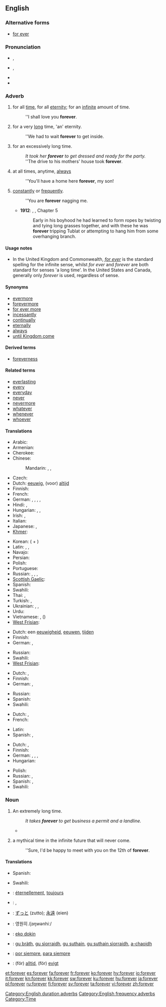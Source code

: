 ==English==

===Alternative forms===
* [[for ever]]

===Pronunciation===
* {{a|RP}} {{IPA|/fəɹˈɛvə/}}, {{SAMPA|/f@r"Ev@/}}
* {{a|GenAm}} {{IPA|/fəɹˈɛvɚ/}}, {{SAMPA|/f@r"Ev@`/}}
* {{audio|en-us-forever.ogg|Audio (US)}}
* {{rhymes|ɛvə(r)}}

===Adverb===
{{en-adv|-}}

# {{context|duration}} for all [[time]], for all [[eternity]]; for an [[infinite]] amount of time.
#: ''I shall love you '''forever'''.
# {{context|duration|colloquial}} for a very [[long]] time, 'an' eternity.
#: ''We had to wait '''forever''' to get inside.
# {{context|duration|colloquial}} for an excessively long time.
#: ''It took her '''forever''' to get dressed and ready for the party.''
#: ''The drive to his mothers' house took '''forever'''.
# at all times, anytime, [[always]]
#: ''You'll have a home here '''forever''', my son!
# {{context|frequency}} [[constantly]] or [[frequently]].
#: ''You are '''forever''' nagging me.
#* '''1912''': {{w|Edgar Rice Burroughs}}, {{w|Tarzan of the Apes}}, Chapter 5
#*: Early in his boyhood he had learned to form ropes by twisting and tying long grasses together, and with these he was '''forever''' tripping Tublat or attempting to hang him from some overhanging branch.

====Usage notes====
* In the United Kingdom and Commonwealth, ''[[for ever]]'' is the standard spelling for the infinite sense, whilst ''for ever'' and ''forever'' are both standard for senses 'a long time'. In the United States and Canada, generally only ''forever'' is used, regardless of sense.

====Synonyms====
* [[evermore]]
* [[forevermore]]
* [[for ever more]]
* [[incessantly]]
* [[continual]]ly
* [[eternal]]ly
* [[always]]
* [[until Kingdom come]]

====Derived terms====
* [[foreverness]]

====Related terms====
* [[everlasting]]
* [[every]]
* [[everyday]]
* [[never]]
* [[nevermore]]
* [[whatever]]
* [[whenever]]
* [[whoever]]

====Translations====
{{trans-top|for all time, for all eternity; for an infinite amount of time}}
* Arabic: {{t|ar|إلى الأبد|tr='ílaa al-'ábad|sc=Arab}}
* Armenian: {{t|hy|ընդմիշտ|tr=ëndmišt|sc=Armn}}
* Cherokee: {{t|chr|ᎢᎪᎯᏛ|tr=i-go-hi-dv|sc=Cher}}
* Chinese:
*: Mandarin: {{t|zh|永久|tr=yǒngjiǔ|sc=Hani}}, {{t|zh|永遠|sc=Hani}}, {{t|zh|永远|tr=yǒngyuǎn|sc=Hani}}
* Czech: {{t-|cs|navždy}}
* Dutch: [[eeuwig]], (voor) [[altijd]]
* Finnish: {{t-|fi|ikuisesti}}
* French: {{t|fr|à jamais}}
* German: {{t-|de|für immer}}, {{t+|de|ewig}}, {{t+|de|unaufhörlich}}, {{t+|de|auf}} {{t+|de|immer}},  {{t|de|für eger}}
* Hindi: {{t|hi|हमेशा के लिए|tr=hameśā ke li'e|sc=Deva}}, {{t|hi|कभी के लिए|tr=kabhī ke li'e|sc=Deva}}
* Hungarian: {{t+|hu|örökre}},  {{t+|hu|örökké}},  {{t-|hu|mindörökké}}
* Irish: {{t|ga|go bráth|xs=Irish}}, {{t-|ga|go deo|xs=Irish}}
* Italian: {{t|it|per sempre}}
* Japanese: {{t|ja|永久|tr=えいきゅうに, eikyū-ni|alt=永久に|sc=Jpan}}, {{t|ja|永遠|tr=えいえんに, eien-ni|alt=永遠に|sc=Jpan}}
* [[Khmer]]: {{t-|km|រហូត|tr=rahoat|sc=Khmr|xs=Khmer}}
{{trans-mid}}
* Korean: {{t|ko|영원|tr=yeongwon-hi|alt=영원히|sc=Hang}} ({{t|ko|永遠|sc=Hang}} + {{t|ko|히|sc=Hang}})
* Latin: {{t|la|in perpetuum}}, {{t|la|in omne tempus}}, {{t|la|perpetuum}}
* Navajo: {{tø|nv|hoolʼáágóó}}
* Persian: {{t|fa|برای همیشه|tr=barâ-ye hamiše|sc=fa-Arab}}
* Polish: {{t-|pl|na zawsze}}
* Portuguese: {{t|pt|para sempre}}
* Russian: {{t+|ru|вечно|tr=véčno}}, {{t+|ru|всегда|tr=vsegdá}}, {{t+|ru|навсегда|tr=navsegdá}}, {{t|ru|навеки|tr=navéki}}
* [[Scottish Gaelic]]: {{t-|gd|gu bràth|xs=Scottish Gaelic}}
* Spanish: {{t|es|para siempre}}
* Swahili: {{t+|sw|milele|xs=Swahili}}
* Thai: {{t|th|ตลอดไป|tr=dtà-lòt-bpai|sc=Thai}}, {{t|th|นิรันดร์ |tr=ní-ran|sc=Thai}}
* Turkish: {{t|tr|sonsuza kadar}}, {{t|tr|sonsuza dek}}
* Ukrainian: {{t|uk|назавжди|tr=nazávždy, nazavždý|sc=Cyrl}}, {{t|uk|навік|tr=navík|sc=Cyrl}}, {{t|uk|вічно|tr=víčno|sc=Cyrl}}
* Urdu: {{t|ur|ہمیشہ کے لئے|tr=hameśā ke li'e|sc=ur-Arab}}
* Vietnamese: {{t|vi|mãi mãi}}, {{t|vi|vĩnh viễn}} ({{t|vi|永遠}})
* [[West Frisian]]: {{t|fy|ivich|xs=West Frisian}}
{{trans-bottom}}

{{trans-top|''(colloquially)'' for a very long time}}
* Dutch: een [[eeuwigheid]], [[eeuwen]], [[tijden]] {{p}}
* Finnish: {{t-|fi|ikuisuus|alt=ikuisuuden}}
* German: {{t+|de|ewig}}, {{t-|de|für immer}}
{{trans-mid}}
* Russian: {{t|ru|целую вечность|tr=céluju véčnost'}}
* Swahili: {{t+|sw|milele|xs=Swahili}}
* [[West Frisian]]: {{t|fy|ivich|xs=West Frisian}}
{{trans-bottom}}

{{trans-top|''(colloquially)'' for an excessively long time}}
* Dutch: {{t+|nl|eeuwig}}, {{t-|nl|eindeloos}}
* Finnish: {{t-|fi|ikuisuus|alt=ikuisuuden}}
* German: {{t+|de|ewig}}, {{t-|de|für immer}}
{{trans-mid}}
* Russian: {{t|ru|целую вечность|tr=céluju véčnost'}}
* Spanish: {{t|es|por siempre}}
* Swahili: {{t+|sw|milele|xs=Swahili}}
{{trans-bottom}}

{{trans-top|at all times, anytime, allways}}
* Dutch: {{t+|nl|steeds}}, {{t+|nl|altijd}}
* French: {{t|fr|toujours}}
{{trans-mid}}
* Latin: {{t|la|semper}}
* Spanish: {{t|es|para siempre}}, {{t|es|siempre}}
{{trans-bottom}}

{{trans-top|''(colloquially)'' constantly or frequently}}
* Dutch: {{t-|nl|steed}}, {{t+|nl|altijd}}
* Finnish: {{t+|fi|aina}}
* German: {{t+|de|ewig}}, {{t+|de|ständig}}, {{t+|de|unaufhörlich}}, {{t+|de|andauernd}}
* Hungarian: {{t+|hu|örökké}}
{{trans-mid}}
* Polish: {{t|pl|cały czas|m}}
* Russian: {{t+|ru|вечно|tr=véčno}}, {{t+|ru|постоянно|cs=Cyrl|tr=postojánno}}
* Spanish: {{t|es|constantemente}}, {{t|es|sin cesar}}
* Swahili: {{t+|sw|milele|xs=Swahili}}
{{trans-bottom}}

===Noun===
{{en-noun}}

# An extremely long time.
#: ''It takes '''forever''' to get business a permit and a landline.''
#* {{quote-journal|date=September|year=2001|vol=225|issue=36|page=12|title=The Braves' last stand|author=Michael Knisley|journal=Sporting News|passage=It's been a fortnight of '''forevers''' since the Braves could count on a late-game comeback.}}
# {{colloquial}} a mythical time in the infinite future that will never come.
#: ''Sure, I'd be happy to meet with you on the 12th of '''forever'''.

====Translations====
{{trans-top|''(colloquially)'' a mythical time in the infinite future that will never come}}
* Spanish: {{t|es|eternidad}}
{{trans-mid}}
* Swahili: {{t+|sw|milele|xs=Swahili}}
{{trans-bottom}}

{{checktrans-top}}
* {{ttbc|fr}}: [[éternellement]], [[toujours]]
* {{ttbc|he}}: {{t-|he|לעד|tr=la'ad}}, {{t|he|לנצח|tr=laneitzach}}
* {{ttbc|ja}}: [[ずっと]] (zutto); [[永遠]] (eien)
* {{ttbc|ko}}: 영원히 /jɜŋwənhiː/
{{trans-mid}}
* {{ttbc|na}}: [[eko dokin]]
* {{ttbc|gd}}: [[gu bràth]], [[gu sìorraidh]], [[gu suthain]], [[gu suthain sìorraidh]], [[a-chaoidh]]
* {{ttbc|es}}: [[por siempre]], [[para siempre]]
* {{ttbc|sv}}: (för) [[alltid]], (för) [[evigt]]
{{trans-bottom}}

[[Category:English duration adverbs]]
[[Category:English frequency adverbs]]
[[Category:Time]]

[[et:forever]]
[[es:forever]]
[[fa:forever]]
[[fr:forever]]
[[ko:forever]]
[[hy:forever]]
[[io:forever]]
[[it:forever]]
[[kn:forever]]
[[kk:forever]]
[[sw:forever]]
[[ku:forever]]
[[hu:forever]]
[[ja:forever]]
[[pl:forever]]
[[ru:forever]]
[[fi:forever]]
[[sv:forever]]
[[ta:forever]]
[[vi:forever]]
[[zh:forever]]